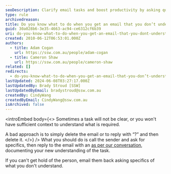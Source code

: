 ```yaml
---
seoDescription: Clarify email tasks and boost productivity by asking questions or seeking clarification from senders when unsure.
type: rule
archivedreason:
title: Do you know what to do when you get an email that you don’t understand?
guid: 30a028b6-3e35-4663-ac94-ce6312cf6b39
uri: do-you-know-what-to-do-when-you-get-an-email-that-you-dont-understand
created: 2010-06-12T06:53:01.000Z
authors:
  - title: Adam Cogan
    url: https://ssw.com.au/people/adam-cogan
  - title: Cameron Shaw
    url: https://ssw.com.au/people/cameron-shaw
related: []
redirects:
  - do-you-know-what-to-do-when-you-get-an-email-that-you-don’t-understand
lastUpdated: 2024-06-08T03:27:17.000Z
lastUpdatedBy: Brady Stroud [SSW]
lastUpdatedByEmail: bradystroud@ssw.com.au
createdBy: CindyWang
createdByEmail: CindyWang@ssw.com.au
isArchived: false
---
```


<introEmbed
  body={<>
Sometimes a task will not be clear, or you won't have sufficient context to understand what is required.

A bad approach is to simply delete the email or to reply with “?” and then delete it.
  </>}
/>
What you should do is call the sender and ask for specifics, then reply to the email with an [as per our conversation](/do-you-send-as-per-our-conversation-emails), documenting your new understanding of the task.

If you can't get hold of the person, email them back asking specifics of what you don't understand.
